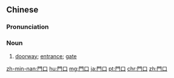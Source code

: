 {{also|门口}}
==Chinese==
{{zh-forms|s=门口}}

===Pronunciation===
{{zh-pron
|m=ménkǒu
|c=mun4 hau2
|h=pfs=mùn-héu
|mn=xm,qz,tw:mn̂g-kháu/zz:mûi-kháu
|mn-t=mung5 kao2/meng5 kao2
|mn-t_note=mung5 kao2 - Chaozhou
|cat=n
}}

===Noun===
{{zh-noun}}

# [[doorway]]; [[entrance]]; [[gate]] {{zh-mw|個}}

[[zh-min-nan:門口]]
[[hu:門口]]
[[mg:門口]]
[[ja:門口]]
[[pt:門口]]
[[chr:門口]]
[[zh:門口]]